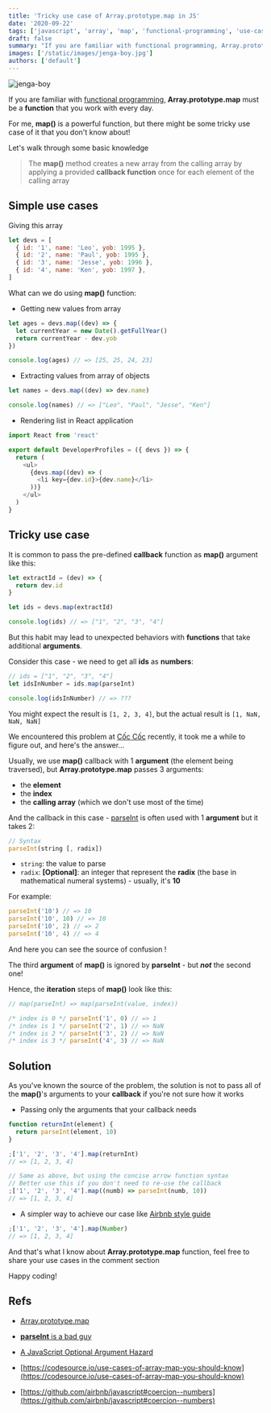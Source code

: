 ```yaml
---
title: 'Tricky use case of Array.prototype.map in JS'
date: '2020-09-22'
tags: ['javascript', 'array', 'map', 'functional-programming', 'use-cases']
draft: false
summary: "If you are familiar with functional programming, Array.prototype.map must be a function that you work with every day. We encountered a tricky use case of it at Cốc Cốc recently, it took me a while to figure out, and here's the answer..."
images: ['/static/images/jenga-boy.jpg']
authors: ['default']
---
```



![jenga-boy](/static/images/jenga-boy.jpg)
<UnsplashPhotoInfo photoURL="https://unsplash.com/photos/geNNFqfvw48" author="Michał Parzuchowski" />

If you are familiar with [functional programming](https://en.wikipedia.org/wiki/Functional_programming), **Array.prototype.map** must be a **function** that you work with every day.

For me, **map()** is a powerful function, but there might be some tricky use case of it that you don't know about!

Let's walk through some basic knowledge

> The **map()** method creates a new array from the calling array by applying a provided **callback function** once for each element of the calling array

## Simple use cases

Giving this array

```js
let devs = [
  { id: '1', name: 'Leo', yob: 1995 },
  { id: '2', name: 'Paul', yob: 1995 },
  { id: '3', name: 'Jesse', yob: 1996 },
  { id: '4', name: 'Ken', yob: 1997 },
]
```

What can we do using **map()** function:

- Getting new values from array

```js
let ages = devs.map((dev) => {
  let currentYear = new Date().getFullYear()
  return currentYear - dev.yob
})

console.log(ages) // => [25, 25, 24, 23]
```

- Extracting values from array of objects

```js
let names = devs.map((dev) => dev.name)

console.log(names) // => ["Leo", "Paul", "Jesse", "Ken"]
```

- Rendering list in React application

```js
import React from 'react'

export default DeveloperProfiles = ({ devs }) => {
  return (
    <ul>
      {devs.map((dev) => (
        <li key={dev.id}>{dev.name}</li>
      ))}
    </ul>
  )
}
```

## Tricky use case

It is common to pass the pre-defined **callback** function as **map()** argument like this:

```js
let extractId = (dev) => {
  return dev.id
}

let ids = devs.map(extractId)

console.log(ids) // => ["1", "2", "3", "4"]
```

But this habit may lead to unexpected behaviors with **functions** that take additional **arguments**.

Consider this case - we need to get all **ids** as **numbers**:

```js
// ids = ["1", "2", "3", "4"]
let idsInNumber = ids.map(parseInt)

console.log(idsInNumber) // => ???
```

You might expect the result is `[1, 2, 3, 4]`, but the actual result is `[1, NaN, NaN, NaN]` <Twemoji emoji="astonished-face" />

We encountered this problem at [Cốc Cốc](https://coccoc.com/) recently, it took me a while to figure out, and here's the answer...

Usually, we use **map()** callback with 1 **argument** (the element being traversed), but **Array.prototype.map** passes 3 arguments:

- the **element**
- the **index**
- the **calling array** (which we don't use most of the time)

And the callback in this case - [parseInt](https://developer.mozilla.org/en-US/docs/Web/JavaScript/Reference/Global_Objects/parseInt) is often used with 1 **argument** but it takes 2:

```js
// Syntax
parseInt(string [, radix])
```

- `string`: the value to parse
- `radix`: **[Optional]**: an integer that represent the **radix** (the base in mathematical numeral systems) - usually, it's **10**

For example:

```js
parseInt('10') // => 10
parseInt('10', 10) // => 10
parseInt('10', 2) // => 2
parseInt('10', 4) // => 4
```

And here you can see the source of confusion <Twemoji emoji="eyes" />!

The third **argument** of **map()** is ignored by **parseInt** - but **_not_** the second one!

Hence, the **iteration** steps of **map()** look like this:

```js
// map(parseInt) => map(parseInt(value, index))

/* index is 0 */ parseInt('1', 0) // => 1
/* index is 1 */ parseInt('2', 1) // => NaN
/* index is 2 */ parseInt('3', 2) // => NaN
/* index is 3 */ parseInt('4', 3) // => NaN
```

## Solution

As you've known the source of the problem, the solution is not to pass all of the **map()**'s arguments to your **callback** if you're not sure how it works

- Passing only the arguments that your callback needs

```js
function returnInt(element) {
  return parseInt(element, 10)
}

;['1', '2', '3', '4'].map(returnInt)
// => [1, 2, 3, 4]

// Same as above, but using the concise arrow function syntax
// Better use this if you don't need to re-use the callback
;['1', '2', '3', '4'].map((numb) => parseInt(numb, 10))
// => [1, 2, 3, 4]
```

- A simpler way to achieve our case like [Airbnb style guide](https://github.com/airbnb/javascript#coercion--numbers)

```js
;['1', '2', '3', '4'].map(Number)
// => [1, 2, 3, 4]
```

And that's what I know about **Array.prototype.map** function, feel free to share your use cases in the comment section <Twemoji emoji="backhand-index-pointing-down" />

Happy coding!

## Refs

- [Array.prototype.map](https://developer.mozilla.org/en-US/docs/Web/JavaScript/Reference/Global_Objects/Array/map)

- [**parseInt** is a bad guy](https://github.com/denysdovhan/wtfjs#parseint-is-a-bad-guy)

- [A JavaScript Optional Argument Hazard](http://www.wirfs-brock.com/allen/posts/166)

- [https://codesource.io/use-cases-of-array-map-you-should-know](https://codesource.io/use-cases-of-array-map-you-should-know)

- [https://github.com/airbnb/javascript#coercion--numbers](https://github.com/airbnb/javascript#coercion--numbers)
